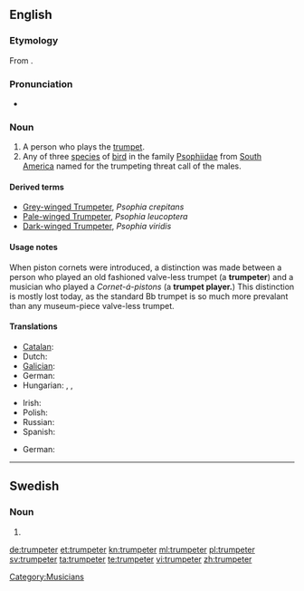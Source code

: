==English==
{{wikipedia|Trumpeter (bird)}}

===Etymology===
From {{suffix|trumpet|er}}.

===Pronunciation===
* {{IPA|/ˈtɹʌmpɛtɜ/|lang=en}}

===Noun===
{{en-noun}}

# A person who plays the [[trumpet]].
# Any of three [[species]] of [[bird]] in the family [[Psophiidae]] from [[South America]] named for the trumpeting threat call of the males.

====Derived terms====
* [[Grey-winged Trumpeter]], ''Psophia crepitans''
* [[Pale-winged Trumpeter]], ''Psophia leucoptera''
* [[Dark-winged Trumpeter]], ''Psophia viridis''

====Usage notes====
When piston cornets were introduced, a distinction was made between a person who played an old fashioned valve-less trumpet (a '''trumpeter''') and a musician who played a ''Cornet-á-pistons'' (a '''trumpet player.''')  This distinction is mostly lost today, as the standard Bb trumpet is so much more prevalant than any museum-piece valve-less trumpet.

====Translations====
{{trans-top|person who plays the trumpet}}
* [[Catalan]]: {{t|ca|trompetista|m|f}}
* Dutch: {{t-|nl|trompettist|m}}
* [[Galician]]: {{t+|gl|trompetista|m|f|xs=Galician}}
* German: {{t+|de|Trompeter|m}}
* Hungarian: {{t-|hu|trombitás}}, {{t|hu|kürtös}}, {{t-|hu|trombitajátékos}}
{{trans-mid}}
* Irish: {{t-|ga|trumpadóir|m|xs=Irish}}
* Polish: {{t+|pl|trębacz|m}}
* Russian: {{t|ru|трубач|m|sc=Cyrl|tr=trubáč}}
* Spanish: {{t|es|trompetista|m|f}}
{{trans-bottom}}

{{trans-top|person who plays the trumpet}}
* German: {{t-|de|Trompetervogel|m}}
{{trans-mid}}
{{trans-bottom}}

[[Category:Musicians]]

----

==Swedish==

===Noun===
{{infl|sv|noun form}}

# {{sv-noun-form-indef-pl|trumpet}}

[[de:trumpeter]]
[[et:trumpeter]]
[[kn:trumpeter]]
[[ml:trumpeter]]
[[pl:trumpeter]]
[[sv:trumpeter]]
[[ta:trumpeter]]
[[te:trumpeter]]
[[vi:trumpeter]]
[[zh:trumpeter]]